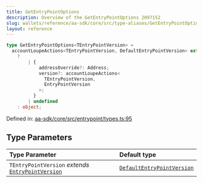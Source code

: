 ```yaml
---
title: GetEntryPointOptions
description: Overview of the GetEntryPointOptions 2097152
slug: wallets/reference/aa-sdk/core/src/type-aliases/GetEntryPointOptions
layout: reference
---
```


```ts
type GetEntryPointOptions<TEntryPointVersion> =
  accountLoupeActions<TEntryPointVersion, DefaultEntryPointVersion> extends true
    ?
        | {
            addressOverride?: Address;
            version?: accountLoupeActions<
              TEntryPointVersion,
              EntryPointVersion
            >;
          }
        | undefined
    : object;
```

Defined in: [aa-sdk/core/src/entrypoint/types.ts:95](https://github.com/alchemyplatform/aa-sdk/blob/923a52171f7246172caf350853843e6680197da9/aa-sdk/core/src/entrypoint/types.ts#L95)

## Type Parameters

| Type Parameter                                                              | Default type                                               |
| :-------------------------------------------------------------------------- | :--------------------------------------------------------- |
| `TEntryPointVersion` _extends_ [`EntryPointVersion`](EntryPointVersion.mdx) | [`DefaultEntryPointVersion`](DefaultEntryPointVersion.mdx) |
